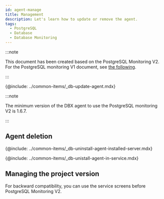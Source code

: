 ```yaml
---
id: agent-manage
title: Management
description: Let's learn how to update or remove the agent.
tags:
  - PostgreSQL
  - Database
  - Database Monitoring
---
```


:::note

This document has been created based on the PostgreSQL Monitoring V2. For the PostgreSQL monitoring V1 document, see [the following](../postgresql-v1/agent-manage).

:::

<!-- 에이전트 업데이트 -->

{@include: ../common-items/_db-update-agent.mdx}

:::note

The minimum version of the DBX agent to use the PostgreSQL monitoring V2 is 1.6.7.

:::

## Agent deletion

<!-- 에이전트 설치 서버에서 삭제하기 -->

{@include: ../common-items/_db-uninstall-agent-installed-server.mdx}

<!-- 서비스 화면에서 삭제하기 -->

{@include: ../common-items/_db-unistall-agent-in-service.mdx}

## Managing the project version

For backward compatibility, you can use the service screens before PostgreSQL Monitoring V2.
